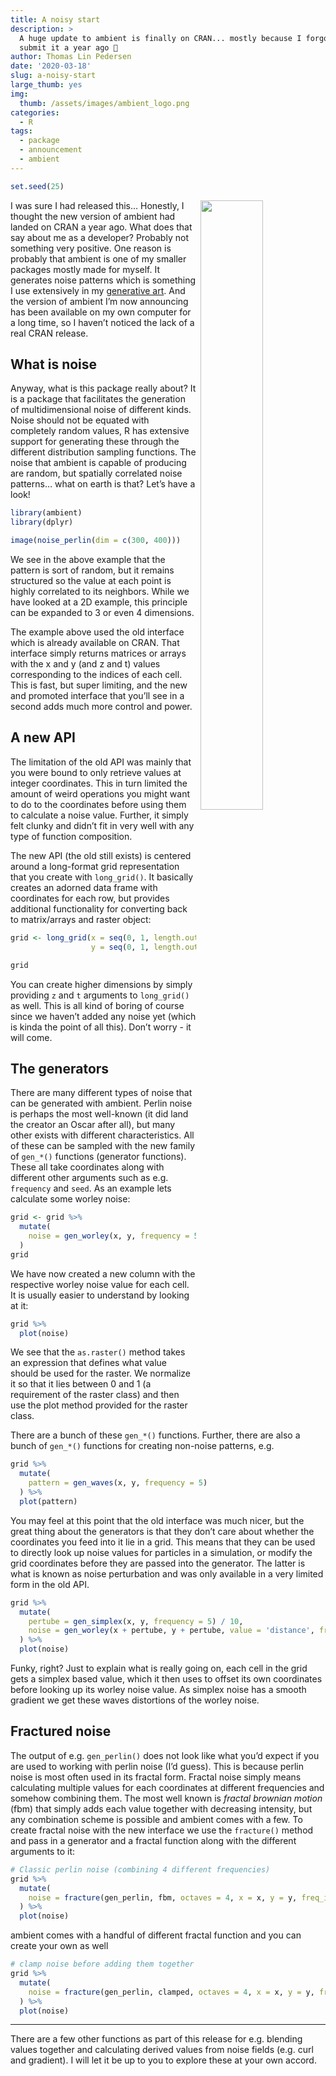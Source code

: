 ```yaml
---
title: A noisy start
description: >
  A huge update to ambient is finally on CRAN... mostly because I forgot to 
  submit it a year ago 😬
author: Thomas Lin Pedersen
date: '2020-03-18'
slug: a-noisy-start
large_thumb: yes
img:
  thumb: /assets/images/ambient_logo.png
categories:
  - R
tags:
  - package
  - announcement
  - ambient
---
```


```r
set.seed(25)
```

<img src="/assets/images/ambient_logo_small.png" align="right" style="width:50%;max-width:200px;margin-left:5pt"/>

I was sure I had released this... Honestly, I thought the new version of ambient
had landed on CRAN a year ago. What does that say about me as a developer? 
Probably not something very positive. One reason is probably that ambient is one
of my smaller packages mostly made for myself. It generates noise patterns which
is something I use extensively in my 
[generative art](https://www.data-imaginist.com/art). And the version of ambient
I'm now announcing has been available on my own computer for a long time, so I 
haven't noticed the lack of a real CRAN release.

## What is noise
Anyway, what is this package really about? It is a package that facilitates the
generation of multidimensional noise of different kinds. Noise should not be 
equated with completely random values, R has extensive support for generating
these through the different distribution sampling functions. The noise that
ambient is capable of producing are random, but spatially correlated noise 
patterns... what on earth is that? Let's have a look!

```r
library(ambient)
library(dplyr)

image(noise_perlin(dim = c(300, 400)))
```

We see in the above example that the pattern is sort of random, but it remains
structured so the value at each point is highly correlated to its neighbors.
While we have looked at a 2D example, this principle can be expanded to 3 or 
even 4 dimensions.

The example above used the old interface which is already available on CRAN. 
That interface simply returns matrices or arrays with the x and y (and z and t) 
values corresponding to the indices of each cell. This is fast, but super 
limiting, and the new and promoted interface that you'll see in a second adds 
much more control and power.

## A new API
The limitation of the old API was mainly that you were bound to only retrieve
values at integer coordinates. This in turn limited the amount of weird 
operations you might want to do to the coordinates before using them to 
calculate a noise value. Further, it simply felt clunky and didn't fit in very
well with any type of function composition.

The new API (the old still exists) is centered around a long-format grid 
representation that you create with `long_grid()`. It basically creates an 
adorned data frame with coordinates for each row, but provides additional 
functionality for converting back to matrix/arrays and raster object:

```r
grid <- long_grid(x = seq(0, 1, length.out = 1000),
                  y = seq(0, 1, length.out = 1000))

grid
```

You can create higher dimensions by simply providing `z` and `t` arguments to 
`long_grid()` as well. This is all kind of boring of course since we haven't 
added any noise yet (which is kinda the point of all this). Don't worry - it 
will come.

## The generators
There are many different types of noise that can be generated with ambient. 
Perlin noise is perhaps the most well-known (it did land the creator an Oscar
after all), but many other exists with different characteristics. All of these
can be sampled with the new family of `gen_*()` functions (generator functions).
These all take coordinates along with different other arguments such as e.g.
`frequency` and `seed`. As an example lets calculate some worley noise:

```r
grid <- grid %>% 
  mutate(
    noise = gen_worley(x, y, frequency = 5, value = 'distance')
  )
grid
```

We have now created a new column with the respective worley noise value for each
cell. It is usually easier to understand by looking at it:

```r
grid %>% 
  plot(noise)
```

We see that the `as.raster()` method takes an expression that defines what value
should be used for the raster. We normalize it so that it lies between 0 and 1 
(a requirement of the raster class) and then use the plot method provided for 
the raster class.

There are a bunch of these `gen_*()` functions. Further, there are also a bunch
of `gen_*()` functions for creating non-noise patterns, e.g.

```r
grid %>% 
  mutate(
    pattern = gen_waves(x, y, frequency = 5)
  ) %>%  
  plot(pattern)
```

You may feel at this point that the old interface was much nicer, but the great
thing about the generators is that they don't care about whether the coordinates
you feed into it lie in a grid. This means that they can be used to directly look 
up noise values for particles in a simulation, or modify the grid coordinates 
before they are passed into the generator. The latter is what is known as noise
perturbation and was only available in a very limited form in the old API.

```r
grid %>% 
  mutate(
    pertube = gen_simplex(x, y, frequency = 5) / 10,
    noise = gen_worley(x + pertube, y + pertube, value = 'distance', frequency = 5)
  ) %>% 
  plot(noise)
```

Funky, right? Just to explain what is really going on, each cell in the grid 
gets a simplex based value, which it then uses to offset its own coordinates 
before looking up its worley noise value. As simplex noise has a smooth gradient
we get these waves distortions of the worley noise.

## Fractured noise
The output of e.g. `gen_perlin()` does not look like what you'd expect if you
are used to working with perlin noise (I'd guess). This is because perlin noise
is most often used in its fractal form. Fractal noise simply means calculating 
multiple values for each coordinates at different frequencies and somehow 
combining them. The most well known is *fractal brownian motion* (fbm) that 
simply adds each value together with decreasing intensity, but any combination
scheme is possible and ambient comes with a few. To create fractal noise with 
the new interface we use the `fracture()` method and pass in a generator and a
fractal function along with the different arguments to it:

```r
# Classic perlin noise (combining 4 different frequencies)
grid %>% 
  mutate(
    noise = fracture(gen_perlin, fbm, octaves = 4, x = x, y = y, freq_init = 5)
  ) %>% 
  plot(noise)
```

ambient comes with a handful of different fractal function and you can create 
your own as well

```r
# clamp noise before adding them together
grid %>% 
  mutate(
    noise = fracture(gen_perlin, clamped, octaves = 4, x = x, y = y, freq_init = 5)
  ) %>% 
  plot(noise)
```

* * *

There are a few other functions as part of this release for e.g. blending 
values together and calculating derived values from noise fields (e.g. curl and
gradient). I will let it be up to you to explore these at your own accord.
